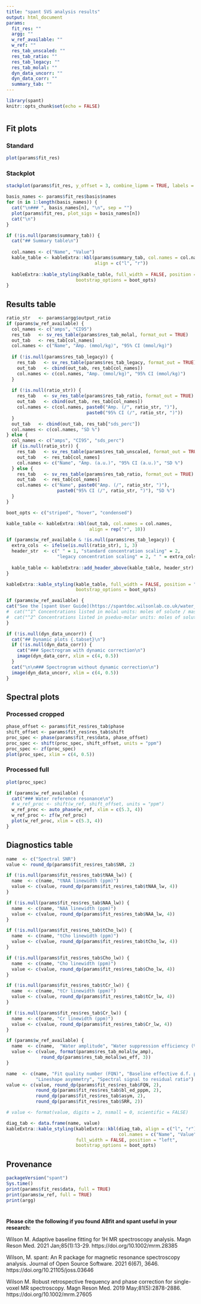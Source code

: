 ```yaml
---
title: "spant SVS analysis results"
output: html_document
params:
  fit_res: ""
  argg: ""
  w_ref_available: ""
  w_ref: ""
  res_tab_unscaled: ""
  res_tab_ratio: ""    
  res_tab_legacy: ""
  res_tab_molal: ""
  dyn_data_uncorr: ""
  dyn_data_corr: ""
  summary_tab: ""
---
```


```r
library(spant)
knitr::opts_chunk$set(echo = FALSE)
```

# {.tabset}

## Fit plots {.tabset}

### Standard
```r
plot(params$fit_res)
```

### Stackplot
```r
stackplot(params$fit_res, y_offset = 3, combine_lipmm = TRUE, labels = TRUE)
```

```r
basis_names <- params$fit_res$basis$names
for (n in 1:length(basis_names)) {
  cat("\n### ", basis_names[n], "\n", sep = "")
  plot(params$fit_res, plot_sigs = basis_names[n])
  cat("\n")
}
```

```r
if (!is.null(params$summary_tab)) {
  cat("## Summary table\n")
  
  col.names <- c("Name", "Value")
  kable_table <- kableExtra::kbl(params$summary_tab, col.names = col.names,
                                 align = c("l", "r"))
  
  kableExtra::kable_styling(kable_table, full_width = FALSE, position = "left",
                          bootstrap_options = boot_opts)
}
```

## Results table
```r
ratio_str   <- params$argg$output_ratio
if (params$w_ref_available) {
  col_names <- c("amps", "CI95")
  res_tab   <- sv_res_table(params$res_tab_molal, format_out = TRUE)
  out_tab   <- res_tab[col_names]
  col.names <- c("Name", "Amp. (mmol/kg)", "95% CI (mmol/kg)")
  
  if (!is.null(params$res_tab_legacy)) {
    res_tab   <- sv_res_table(params$res_tab_legacy, format_out = TRUE)
    out_tab   <- cbind(out_tab, res_tab[col_names])
    col.names <- c(col.names, "Amp. (mmol/kg)", "95% CI (mmol/kg)")
  }
  
  if (!is.null(ratio_str)) {
    res_tab   <- sv_res_table(params$res_tab_ratio, format_out = TRUE)
    out_tab   <- cbind(out_tab, res_tab[col_names])
    col.names <- c(col.names, paste0("Amp. (/", ratio_str, ")"),
                              paste0("95% CI (/", ratio_str, ")"))
  }
  out_tab   <- cbind(out_tab, res_tab["sds_perc"])
  col.names <- c(col.names, "SD %")
} else {
  col_names <- c("amps", "CI95", "sds_perc")
  if (is.null(ratio_str)) {
    res_tab   <- sv_res_table(params$res_tab_unscaled, format_out = TRUE)
    out_tab   <- res_tab[col_names]
    col.names <- c("Name", "Amp. (a.u.)", "95% CI (a.u.)", "SD %")
  } else {
    res_tab   <- sv_res_table(params$res_tab_ratio, format_out = TRUE)
    out_tab   <- res_tab[col_names]
    col.names <- c("Name", paste0("Amp. (/", ratio_str, ")"),
                   paste0("95% CI (/", ratio_str, ")"), "SD %")
  }
}

boot_opts <- c("striped", "hover", "condensed")

kable_table <- kableExtra::kbl(out_tab, col.names = col.names,
                               align = rep("r", 10))

if (params$w_ref_available & !is.null(params$res_tab_legacy)) {
  extra_cols  <- ifelse(is.null(ratio_str), 1, 3)
  header_str  <- c(" " = 1, "standard concentration scaling" = 2,
                   "legacy concentration scaling" = 2, " " = extra_cols)
  
  kable_table <- kableExtra::add_header_above(kable_table, header_str)
}

kableExtra::kable_styling(kable_table, full_width = FALSE, position = "left",
                          bootstrap_options = boot_opts)
```

```r
if (params$w_ref_available) {
cat("See the [spant User Guide](https://spantdoc.wilsonlab.co.uk/water_scaling) for details on water scaling.\n")
#  cat("^1^ Concentrations listed in molal units: moles of solute / mass of solvent. See the following papers for details :\n\nGasparovic C, Chen H, Mullins PG. Errors in 1H-MRS estimates of brain metabolite concentrations caused by failing to take into account tissue-specific signal relaxation. NMR Biomed. 2018 Jun;31(6):e3914. https://doi.org/10.1002/nbm.3914\n\nGasparovic C, Song T, Devier D, Bockholt HJ, Caprihan A, Mullins PG, Posse S, Jung RE, Morrison LA. Use of tissue water as a concentration reference for proton spectroscopic imaging. Magn Reson Med. 2006 Jun;55(6):1219-26. https://doi.org/10.1002/mrm.20901\n\n")  
#  cat("^2^ Concentrations listed in pseduo-molar units: moles of solute / (mass of solvent + mass of tissue). These values are included for legacy puposes, for example to directly compare results from the default scaling method used by LCModel and TARQUIN. See sections 1.3 and 10.2 of the [LCModel manual](http://s-provencher.com/pub/LCModel/manual/manual.pdf) for details.")
}
```

```r
if (!is.null(dyn_data_uncorr)) {
  cat("## Dynamic plots {.tabset}\n")
  if (!is.null(dyn_data_corr)) {
    cat("### Spectrogram with dynamic correction\n")
    image(dyn_data_corr, xlim = c(4, 0.5))
  }
  cat("\n\n### Spectrogram without dynamic correction\n")
  image(dyn_data_uncorr, xlim = c(4, 0.5))
}
```

## Spectral plots {.tabset}

### Processed cropped
```r
phase_offset <- params$fit_res$res_tab$phase
shift_offset <- params$fit_res$res_tab$shift
proc_spec <- phase(params$fit_res$data, phase_offset)
proc_spec <- shift(proc_spec, shift_offset, units = "ppm")
proc_spec <- zf(proc_spec)
plot(proc_spec, xlim = c(4, 0.5))
```

### Processed full
```r
plot(proc_spec)
```

```r
if (params$w_ref_available) {
  cat("### Water reference resonance\n")
  # w_ref_proc <- shift(w_ref, shift_offset, units = "ppm")
  w_ref_proc <- auto_phase(w_ref, xlim = c(5.3, 4))
  w_ref_proc <- zf(w_ref_proc)
  plot(w_ref_proc, xlim = c(5.3, 4))
}
```

## Diagnostics table
```r
name  <- c("Spectral SNR")
value <- round_dp(params$fit_res$res_tab$SNR, 2)

if (!is.null(params$fit_res$res_tab$tNAA_lw)) {
  name  <- c(name, "tNAA linewidth (ppm)")
  value <- c(value, round_dp(params$fit_res$res_tab$tNAA_lw, 4))
}

if (!is.null(params$fit_res$res_tab$NAA_lw)) {
  name  <- c(name, "NAA linewidth (ppm)")
  value <- c(value, round_dp(params$fit_res$res_tab$NAA_lw, 4))
}

if (!is.null(params$fit_res$res_tab$tCho_lw)) {
  name  <- c(name, "tCho linewidth (ppm)")
  value <- c(value, round_dp(params$fit_res$res_tab$tCho_lw, 4))
}

if (!is.null(params$fit_res$res_tab$Cho_lw)) {
  name  <- c(name, "Cho linewidth (ppm)")
  value <- c(value, round_dp(params$fit_res$res_tab$Cho_lw, 4))
}

if (!is.null(params$fit_res$res_tab$tCr_lw)) {
  name  <- c(name, "tCr linewidth (ppm)")
  value <- c(value, round_dp(params$fit_res$res_tab$tCr_lw, 4))
}

if (!is.null(params$fit_res$res_tab$Cr_lw)) {
  name  <- c(name, "Cr linewidth (ppm)")
  value <- c(value, round_dp(params$fit_res$res_tab$Cr_lw, 4))
}

if (params$w_ref_available) {
  name  <- c(name,  "Water amplitude", "Water suppression efficiency (%)")
  value <- c(value, format(params$res_tab_molal$w_amp),
             round_dp(params$res_tab_molal$ws_eff, 3))
}

name  <- c(name, "Fit quality number (FQN)", "Baseline effective d.f. per ppm",
           "Lineshape asymmetry", "Spectral signal to residual ratio")
value <- c(value, round_dp(params$fit_res$res_tab$FQN, 2),
           round_dp(params$fit_res$res_tab$bl_ed_pppm, 2),
           round_dp(params$fit_res$res_tab$asym, 2),
           round_dp(params$fit_res$res_tab$SRR, 2))

# value <- format(value, digits = 2, nsmall = 0, scientific = FALSE)

diag_tab <- data.frame(name, value)
kableExtra::kable_styling(kableExtra::kbl(diag_tab, align = c("l", "r"),
                                          col.names = c("Name", "Value")),
                          full_width = FALSE, position = "left",
                          bootstrap_options = boot_opts)
```

## Provenance
```r
packageVersion("spant")
Sys.time()
print(params$fit_res$data, full = TRUE)
print(params$w_ref, full = TRUE)
print(argg)
```

# {-}

**Please cite the following if you found ABfit and spant useful in your research:**

Wilson M. Adaptive baseline fitting for 1H MR spectroscopy analysis. Magn Reson 
Med. 2021 Jan;85(1):13-29. https://doi.org/10.1002/mrm.28385

Wilson, M. spant: An R package for magnetic resonance spectroscopy 
analysis. Journal of Open Source Software. 2021 6(67), 3646. 
https://doi.org/10.21105/joss.03646

Wilson M. Robust retrospective frequency and phase correction for single-voxel 
MR spectroscopy. Magn Reson Med. 2019 May;81(5):2878-2886. 
https://doi.org/10.1002/mrm.27605